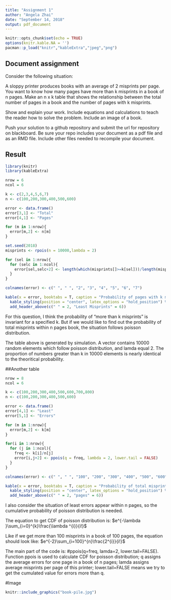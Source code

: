 ```yaml
---
title: "Assignment 1"
author: "Angela Zhai"
date: "September 14, 2018"
output: pdf_document
---
```


```r
knitr::opts_chunk$set(echo = TRUE)
options(knitr.kable.NA = '')
pacman::p_load("knitr","kableExtra","jpeg","png")
```

## Document assignment

Consider the following situation:  
  
A sloppy printer produces books with an average of 2 misprints per page. You want to
know how many pages have more than k misprints in a book of n pages. Make an n x k table that shows the relationship between the total number of pages in a book and the number of pages with k misprints.

Show and explain your work.  Include equations and calculations to teach the reader how to solve the problem.  Include an image of a book.

Push your solution to a github repository and submit the url for repository on blackboard.
Be sure your repo includes your document as a pdf file and as an RMD file.  Include other files needed to recompile your document.

## Result

```r
library(knitr)
library(kableExtra)

nrow = 6
ncol = 6

k <- c(2,3,4,5,6,7)
n <- c(100,200,300,400,500,600)

error <- data.frame()
error[3,1] <- "Total"
error[4,1] <- "Pages"

for (m in 1:nrow){
  error[m,2] <- n[m]
}

set.seed(2018)
misprints <- rpois(n = 10000,lambda = 2)

for (sel in 1:nrow){
  for (selc in 1:ncol){
    error[sel,selc+2] <- length(which(misprints[]>=k[sel]))/length(misprints)
  }
}

colnames(error) <- c(" ", " ", "2", "3", "4", "5", "6", "7")

kable(x = error, booktabs = T, caption = "Probability of pages with k misprints") %>%
  kable_styling(position = "center", latex_options = "hold_position") %>%
  add_header_above(c(" " = 2, "Least Misprints" = 6))
```

For this question, I think the probability of "more than k misprints" is invariant for a specified k. But if we would like to find out the probability of total misprints within n pages book, the situation follows poisson distribution.

The table above is generated by simulation. A vector contains 10000 random elements which follow poisson distribution, and lamda equal 2. The proportion of numbers greater than k in 10000 elements is nearly identical to the theoritical probability.

##Another table
```r
nrow = 8
ncol = 6

k <- c(100,200,300,400,500,600,700,800)
n <- c(100,200,300,400,500,600)

error <- data.frame()
error[4,1] <- "Least"
error[5,1] <- "Errors"

for (m in 1:nrow){
  error[m,2] <- k[m]
}

for(i in 1:nrow){
  for (j in 1:ncol){
    freq <- k[i]/n[j]
    error[i,j+2] <- ppois(q = freq, lambda = 2, lower.tail = FALSE)
  }
}

colnames(error) <- c(" ", " ", "100", "200", "300", "400", "500", "600")

kable(x = error, booktabs = T, caption = "Probability of total misprints within n pages") %>%
  kable_styling(position = "center", latex_options = "hold_position") %>%
  add_header_above(c(" " = 2, "pages" = 6))
```

I also consider the situation of least errors appear within n pages, so the cumulative probability of poisson distribution is needed.

The equation to get CDF of poisson distribution is:
$e^{-\lambda }\sum_{i=0}^{k}\frac{\lambda ^{i}}{i!}$
  
Like if we get more than 100 misprints in a book of 100 pages, the equation should look like:
$e^{-2}\sum_{i=100}^{n}\frac{2^{i}}{i!}$

The main part of the code is:
#ppois(q=freq, lamda=2, lower.tail=FALSE).
Function ppois is used to calculate CDF for poisson distribution; q assigns the average errors for one page in a book of n pages; lamda assigns average misprints per page of this printer; lower.tail=FALSE means we try to get the cumulated value for errors more than q.

#Image

```r
knitr::include_graphics("book-pile.jpg")
```

